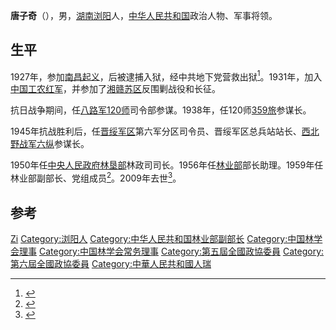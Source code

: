 '''唐子奇'''（{{bd|1907年|3月|2009年|9月23日}}），男，[[湖南省|湖南]][[浏阳县|浏阳]]人，[[中华人民共和国|中华人民共和国]]政治人物、军事将领。

== 生平 ==
1927年，参加[[南昌起义|南昌起义]]，后被逮捕入狱，经中共地下党营救出狱<ref>{{cite news|author=要闻部 焦玉海|title=“第一枪”|url=http://www.greentimes.com/green/tonglian/cfhx/2011-03/02/content_121208.htm|accessdate=2014-12-15|newspaper=中国林业新闻网|archive-url=https://web.archive.org/web/20150924023657/http://www.greentimes.com/green/tonglian/cfhx/2011-03/02/content_121208.htm|archive-date=2015-09-24|dead-url=yes}}</ref>。1931年，加入[[中国工农红军|中国工农红军]]，并参加了[[湘赣苏维埃|湘赣苏区]]反围剿战役和长征。

抗日战争期间，任[[八路军120师|八路军120师]]司令部参谋。1938年，任120师[[359旅|359旅]]参谋长。

1945年抗战胜利后，任[[晋绥军区|晋绥军区]]第六军分区司令员、晋绥军区总兵站站长、[[西北野战军|西北野战军]][[中国人民解放军第六军|六纵]]参谋长。

1950年任[[中央人民政府林垦部|中央人民政府林垦部]]林政司司长。1956年任[[林业部|林业部]]部长助理。1959年任林业部副部长、党组成员<ref>{{cite news|title=中国林业60周年大记事|url=http://flower.aweb.com.cn/2009/6/11/11200906110951900.shtml|accessdate=2014-12-15|newspaper=农博网|archive-date=2019-08-02|archive-url=https://web.archive.org/web/20190802135432/http://flower.aweb.com.cn/2009/6/11/11200906110951900.shtml|dead-url=yes}}</ref>。2009年去世<ref>{{cite news|title=原林业部副部长唐子奇同志逝世 享年102岁|url=http://cppcc.people.com.cn/GB/34952/10288144.html|accessdate=2014-12-15|newspaper=人民日报|archive-date=2016-03-04|archive-url=https://web.archive.org/web/20160304081354/http://cppcc.people.com.cn/GB/34952/10288144.html|dead-url=no}}</ref>。

== 参考 ==
{{reflist}}

{{中国政治人物小作品}}
{{Navboxes
| title  = 唐子奇在[[中国林学会|中国林学会]]的职务
| list1  =
{{中国林学会第一届理事会}}
{{中国林学会第二届理事会}}
}}

{{Authority control}}
{{DEFAULTSORT:Tang唐}}
[[Category:唐姓|Zi]]
[[Category:浏阳人|Category:浏阳人]]
[[Category:中华人民共和国林业部副部长|Category:中华人民共和国林业部副部长]]
[[Category:中国林学会理事|Category:中国林学会理事]]
[[Category:中国林学会常务理事|Category:中国林学会常务理事]]
[[Category:第五屆全國政協委員|Category:第五屆全國政協委員]]
[[Category:第六屆全國政協委員|Category:第六屆全國政協委員]]
[[Category:中華人民共和國人瑞|Category:中華人民共和國人瑞]]